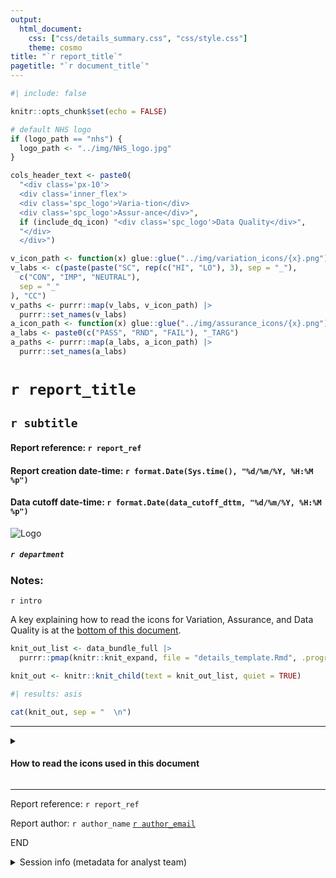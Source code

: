 ```yaml
---
output: 
  html_document:
    css: ["css/details_summary.css", "css/style.css"]
    theme: cosmo
title: "`r report_title`"
pagetitle: "`r document_title`"
---
```



```r
#| include: false

knitr::opts_chunk$set(echo = FALSE)

# default NHS logo
if (logo_path == "nhs") {
  logo_path <- "../img/NHS_logo.jpg"
}

cols_header_text <- paste0(
  "<div class='px-10'>
  <div class='inner_flex'>
  <div class='spc_logo'>Varia-tion</div>
  <div class='spc_logo'>Assur-ance</div>",
  if (include_dq_icon) "<div class='spc_logo'>Data Quality</div>",
  "</div>
  </div>")

```

```r
v_icon_path <- function(x) glue::glue("../img/variation_icons/{x}.png")
v_labs <- c(paste(paste("SC", rep(c("HI", "LO"), 3), sep = "_"),
  c("CON", "IMP", "NEUTRAL"),
  sep = "_"
), "CC")
v_paths <- purrr::map(v_labs, v_icon_path) |>
  purrr::set_names(v_labs)
a_icon_path <- function(x) glue::glue("../img/assurance_icons/{x}.png")
a_labs <- paste0(c("PASS", "RND", "FAIL"), "_TARG")
a_paths <- purrr::map(a_labs, a_icon_path) |>
  purrr::set_names(a_labs)
```

<style type="text/css">
  body { background-color: `r paper_colour`; }
  #logo_block .department h5 { color: `r department_text_colour`; }
  #main_content summary { background-color: `r accordion_colour`; }
  .fresh { background-color: `r fresh_colour`; }
  .stale { background-color: `r stale_colour`; }
</style>

:::: {#header_bar}
::: {#title_data}

# `r report_title`

## `r subtitle`

#### Report reference: `r report_ref`

#### Report creation date-time: `r format.Date(Sys.time(), "%d/%m/%Y, %H:%M %p")`

#### Data cutoff date-time: `r format.Date(data_cutoff_dttm, "%d/%m/%Y, %H:%M %p")`

:::

::: {#logo_block}
![Logo](`r logo_path`)\

##### `r department` {.department}
:::

::::

### Notes:

`r intro`

A key explaining how to read the icons for Variation, Assurance, and Data Quality is at the [bottom of this document](#icon-key).


```r
knit_out_list <- data_bundle_full |>
  purrr::pmap(knitr::knit_expand, file = "details_template.Rmd", .progress = "HTML charts")

knit_out <- knitr::knit_child(text = knit_out_list, quiet = TRUE)
```

::: {#main_content}

```r
#| results: asis

cat(knit_out, sep = "  \n")

```

:::

---

:::: {#icon-key}

<details>
  <summary>
    <h4 class="outer_flex";>
      How to read the icons used in this document
    </h4>
  </summary>


::: {.details_content}


#### SPC Variation Icons

Used to summarise the type of variation seen in the most recent data point of a given measure.

| Icons | Variation Type |
|:-----:|:---------------|
![SC_HI_CON icon](../img/variation_icons/SC_HI_CON.png) ![SC_LO_CON icon](../img/variation_icons/SC_LO_CON.png) | The most recent data point exhibits special cause variation (in a concerning direction).  H is high, L is Low.
![SC_HI_IMP icon](../img/variation_icons/SC_HI_IMP.png) ![SC_LO_IMP icon](../img/variation_icons/SC_LO_IMP.png) | The most recent data point exhibits special cause variation (in an improving direction).  H is high, L is Low.
![SC_HI_NEUTRAL icon](../img/variation_icons/SC_HI_NEUTRAL.png) ![SC_LO_NEUTRAL icon](../img/variation_icons/SC_LO_NEUTRAL.png) | The most recent data point exhibits special cause variation, but neither direction represents concern or improvement (ie. the measure is neutral).  H is high, L is low.
![CC icon](../img/variation_icons/CC.png) | The most recent data point exhibits common cause variation (ie. naturally-occurring variation, that is not statistically significant).

#### SPC Assurance Icons

Used to summarise whether a measure is assured to meet a target.

| Icons | Assurance Type |
|:-----:|:---------------|
![PASS_TARG icon](../img/assurance_icons/PASS_TARG.png) | The process is assured, and is likely to consistently pass the target set.
![RND_TARG icon](../img/assurance_icons/RND_TARG.png) | The process is not assured, and will pass and fail the target based on variation in the process.
![FAIL_TARG icon](../img/assurance_icons/FAIL_TARG.png) | The process is not assured, and is likely to consistently fail to meet the target set.


:::

</details>

::::

---

::: {#footer}

Report reference: `r report_ref`

Report author:  `r author_name` [`r author_email`](`r paste0("mailto:", author_email, "?subject=Report ", report_ref)`)

END

<details id="session-info">

<summary>Session info (metadata for analyst team)</summary>

```r
utils::sessionInfo()
```

</details>

:::
